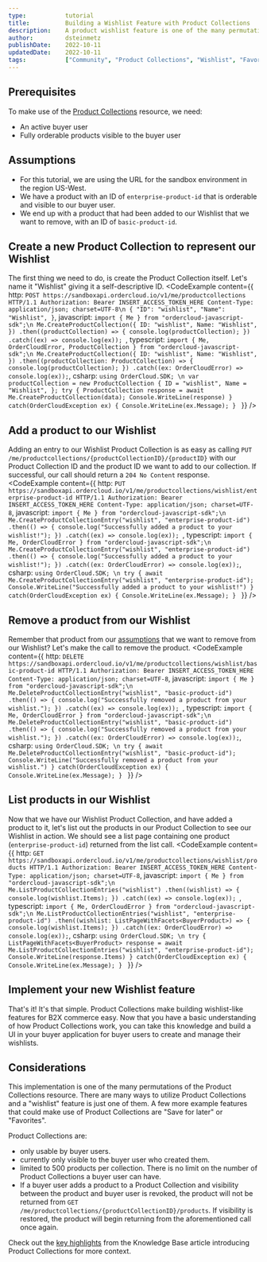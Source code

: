 ```yaml
---
type:           tutorial
title:          Building a Wishlist Feature with Product Collections
description:    A product wishlist feature is one of the many permutations of the OrderCloud Product Collections resource.
author:         dsteinmetz
publishDate:    2022-10-11
updatedDate:    2022-10-11
tags:           ["Community", "Product Collections", "Wishlist", "Favorites", "Save For Later"]
---
```


## Prerequisites
To make use of the [Product Collections](/knowledge-base/product-collections) resource, we need:
- An active buyer user
- Fully orderable products visible to the buyer user

## Assumptions
- For this tutorial, we are using the URL for the sandbox environment in the region US-West.
- We have a product with an ID of `enterprise-product-id` that is orderable and visible to our buyer user.
- We end up with a product that had been added to our Wishlist that we want to remove, with an ID of `basic-product-id`.

## Create a new Product Collection to represent our Wishlist
The first thing we need to do, is create the Product Collection itself.  Let's name it "Wishlist" giving it a self-descriptive ID.
<CodeExample
  content={{
    http: `POST https://sandboxapi.ordercloud.io/v1/me/productcollections HTTP/1.1
Authorization: Bearer INSERT_ACCESS_TOKEN_HERE
Content-Type: application/json; charset=UTF-8\n
{
  "ID": "wishlist",
  "Name": "Wishlist",
}`,
javascript: `import { Me } from "ordercloud-javascript-sdk";\n
Me.CreateProductCollection({
  ID: "wishlist",
  Name: "Wishlist",
})
.then((productCollection) => {
    console.log(productCollection);
})
.catch((ex) => console.log(ex));
`,
typescript: `import { Me, OrderCloudError, ProductCollection } from "ordercloud-javascript-sdk";\n
Me.CreateProductCollection({
  ID: "wishlist",
  Name: "Wishlist",
})
.then((productCollection: ProductCollection) => {
  console.log(productCollection);
})
.catch((ex: OrderCloudError) => console.log(ex));`,
csharp: `using OrderCloud.SDK; \n
var productCollection = new ProductCollection
{
    ID = "wishlist",
    Name = "Wishlist",
};
try {
  ProductCollection response = await Me.CreateProductCollection(data);
  Console.WriteLine(response)
} catch(OrderCloudException ex) {
  Console.WriteLine(ex.Message);
}
`
}}
/>

## Add a product to our Wishlist
Adding an entry to our Wishlist Product Collection is as easy as calling `PUT /me/productcollections/{productCollectionID}/{productID}` with our Product Collection ID and the product ID we want to add to our collection. If successful, our call should return a `204 No Content` response.
<CodeExample
  content={{
    http: `PUT https://sandboxapi.ordercloud.io/v1/me/productcollections/wishlist/enterprise-product-id HTTP/1.1
Authorization: Bearer INSERT_ACCESS_TOKEN_HERE
Content-Type: application/json; charset=UTF-8`,
javascript: `import { Me } from "ordercloud-javascript-sdk";\n
Me.CreateProductCollectionEntry("wishlist", "enterprise-product-id")
.then(() => {
    console.log("Successfully added a product to your wishlist!");
})
.catch((ex) => console.log(ex));
`,
typescript: `import { Me, OrderCloudError } from "ordercloud-javascript-sdk";\n
Me.CreateProductCollectionEntry("wishlist", "enterprise-product-id")
.then(() => {
  console.log("Successfully added a product to your wishlist!");
})
.catch((ex: OrderCloudError) => console.log(ex));`,
csharp: `using OrderCloud.SDK; \n
try {
  await Me.CreateProductCollectionEntry("wishlist", "enterprise-product-id");
  Console.WriteLine("Successfully added a product to your wishlist!")
} catch(OrderCloudException ex) {
  Console.WriteLine(ex.Message);
}
`
}}
/>

## Remove a product from our Wishlist
Remember that product from our [assumptions](/knowledge-base/building-wishlist-using-product-collections#assumptions) that we want to remove from our Wishlist? Let's make the call to remove the product.
<CodeExample
  content={{
    http: `DELETE https://sandboxapi.ordercloud.io/v1/me/productcollections/wishlist/basic-product-id HTTP/1.1
Authorization: Bearer INSERT_ACCESS_TOKEN_HERE
Content-Type: application/json; charset=UTF-8`,
javascript: `import { Me } from "ordercloud-javascript-sdk";\n
Me.DeleteProductCollectionEntry("wishlist", "basic-product-id")
.then(() => {
    console.log("Successfully removed a product from your wishlist.");
})
.catch((ex) => console.log(ex));
`,
typescript: `import { Me, OrderCloudError } from "ordercloud-javascript-sdk";\n
Me.DeleteProductCollectionEntry("wishlist", "basic-product-id")
.then(() => {
  console.log("Successfully removed a product from your wishlist.");
})
.catch((ex: OrderCloudError) => console.log(ex));`,
csharp: `using OrderCloud.SDK; \n
try {
  await Me.DeleteProductCollectionEntry("wishlist", "basic-product-id");
  Console.WriteLine("Successfully removed a product from your wishlist.")
} catch(OrderCloudException ex) {
  Console.WriteLine(ex.Message);
}
`
}}
/>

## List products in our Wishlist
Now that we have our Wishlist Product Collection, and have added a product to it, let's list out the products in our Product Collection to see our Wishlist in action. We should see a list page containing one product (`enterprise-product-id`) returned from the list call.
<CodeExample
  content={{
    http: `GET https://sandboxapi.ordercloud.io/v1/me/productcollections/wishlist/products HTTP/1.1
Authorization: Bearer INSERT_ACCESS_TOKEN_HERE
Content-Type: application/json; charset=UTF-8`,
javascript: `import { Me } from "ordercloud-javascript-sdk";\n
Me.ListProductCollectionEntries("wishlist")
.then((wishlist) => {
    console.log(wishlist.Items);
})
.catch((ex) => console.log(ex));
`,
typescript: `import { Me, OrderCloudError } from "ordercloud-javascript-sdk";\n
Me.ListProductCollectionEntries("wishlist", "enterprise-product-id")
.then((wishlist: ListPageWithFacets<BuyerProduct>) => {
  console.log(wishlist.Items);
})
.catch((ex: OrderCloudError) => console.log(ex));`,
csharp: `using OrderCloud.SDK; \n
try {
  ListPageWithFacets<BuyerProduct> response = await Me.ListProductCollectionEntries("wishlist", "enterprise-product-id");
  Console.WriteLine(response.Items)
} catch(OrderCloudException ex) {
  Console.WriteLine(ex.Message);
}
`
}}
/>

## Implement your new Wishlist feature
That's it! It's that simple. Product Collections make building wishlist-like features for B2X commerce easy. Now that you have a basic understanding of how Product Collections work, you can take this knowledge and build a UI in your buyer application for buyer users to create and manage their wishlists.

## Considerations
This implementation is one of the many permutations of the Product Collections resource. There are many ways to utilize Product Collections and a "wishlist" feature is just one of them. A few more example features that could make use of Product Collections are "Save for later" or "Favorites".

Product Collections are:
- only usable by buyer users.
- currently only visible to the buyer user who created them.
- limited to 500 products per collection. There is no limit on the number of Product Collections a buyer user can have.
- If a buyer user adds a product to a Product Collection and visibility between the product and buyer user is revoked, the product will not be returned from `GET /me/productcollections/{productCollectionID}/products`. 
If visibility is restored, the product will begin returning from the aforementioned call once again.

Check out the [key highlights](/knowledge-base/product-collections#key-highlights) from the Knowledge Base article introducing Product Collections for more context.
